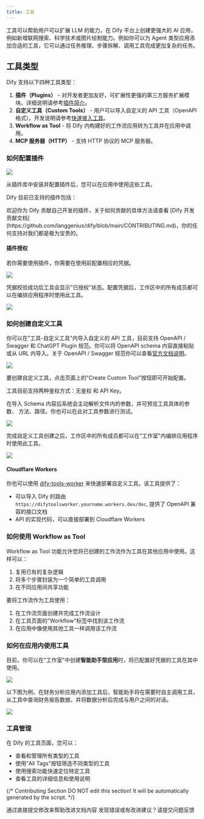 ```yaml
---
title: 工具
---
```


工具可以帮助用户可以扩展 LLM 的能力，在 Dify 平台上创建更强大的 AI 应用，例如新增联网搜索、科学技术或图片绘制能力。例如你可以为 Agent 类型应用添加合适的工具，它可以通过任务推理、步骤拆解、调用工具完成更加复杂的任务。

## 工具类型

Dify 支持以下四种工具类型：

1. **插件（Plugins）** - 对开发者更加友好，可扩展性更强的第三方服务扩展模块。详细说明请参考[插件简介](/zh-hans/plugins/introduction)。
2. **自定义工具（Custom Tools）** - 用户可以导入自定义的 API 工具（OpenAPI 格式）。开发说明请参考[快速接入工具](/zh-hans/guides/tools/quick-tool-integration)。
3. **Workflow as Tool** - 将 Dify 内构建好的工作流应用转为工具并在应用中调用。
4. **MCP 服务器（HTTP）** - 支持 HTTP 协议的 MCP 服务器。

### 如何配置插件

![](https://assets-docs.dify.ai/2025/04/a432b5067adff5513e49d9302e1e4e05.png)

从插件库中安装并配置插件后，您可以在应用中使用这些工具。


Dify 目前已支持的插件包括：

<Info>
欢迎你为 Dify 贡献自己开发的插件，关于如何贡献的具体方法请查看 [Dify 开发贡献文档](https://github.com/langgenius/dify/blob/main/CONTRIBUTING.md)，你的任何支持对我们都是极为宝贵的。
</Info>

#### 插件授权

若你需要使用插件，你需要在使用前配置相应的凭据。

![](https://assets-docs.dify.ai/2025/04/a784c7ee71d45f4a987210d0938a779f.png)

凭据校验成功后工具会显示"已授权"状态。配置凭据后，工作区中的所有成员都可以在编排应用程序时使用此工具。

![](https://assets-docs.dify.ai/2025/04/e4dd64a7b49c11db81fb11eaefa2f6c1.png)

### 如何创建自定义工具

你可以在"工具-自定义工具"内导入自定义的 API 工具，目前支持 OpenAPI / Swagger 和 ChatGPT Plugin 规范。你可以将 OpenAPI schema 内容直接粘贴或从 URL 内导入。关于 OpenAPI / Swagger 规范你可以查看[官方文档说明](https://swagger.io/specification/)。

![](https://assets-docs.dify.ai/2025/04/0caedfe38c05ad2c225ccc5dcdef12dc.png)

要创建自定义工具，点击页面上的"Create Custom Tool"按钮即可开始配置。

工具目前支持两种鉴权方式：无鉴权 和 API Key。

在导入 Schema 内容后系统会主动解析文件内的参数，并可预览工具具体的参数、 方法、路径。你也可以在此对工具参数进行测试。

![](https://assets-docs.dify.ai/2025/04/4f343dcfaff5cf6b63d9422c29359a6f.png)

完成自定义工具创建之后，工作区中的所有成员都可以在"工作室"内编排应用程序时使用此工具。

![](https://assets-docs.dify.ai/2025/04/969c49092f61529829c50cc03e7fa9e9.png)

#### Cloudflare Workers

你也可以使用 [dify-tools-worker](https://github.com/crazywoola/dify-tools-worker) 来快速部署自定义工具。该工具提供了：

* 可以导入 Dify 的路由 `https://difytoolsworker.yourname.workers.dev/doc`, 提供了 OpenAPI 兼容的接口文档
* API 的实现代码，可以直接部署到 Cloudflare Workers

### 如何使用 Workflow as Tool

Workflow as Tool 功能允许您将已创建的工作流作为工具在其他应用中使用。这样可以：

1. 复用已有的复杂逻辑
2. 将多个步骤封装为一个简单的工具调用
3. 在不同应用间共享功能

要将工作流作为工具使用：

1. 在工作流页面创建并完成工作流设计
2. 在工具页面的"Workflow"标签中找到该工作流
3. 在应用中像使用其他工具一样调用该工作流

### 如何在应用内使用工具

目前，你可以在"工作室"中创建**智能助手型应用**时，将已配置好凭据的工具在其中使用。

![](https://assets-docs.dify.ai/2025/04/70c01de59cce8fce27b62040ab729e78.png)

以下图为例，在财务分析应用内添加工具后，智能助手将在需要时自主调用工具，从工具中查询财务报告数据，并将数据分析后完成与用户之间的对话。

![](https://assets-docs.dify.ai/2025/04/cbeb1e1435fa56c43c3be957aac1c5f2.png)

### 工具管理

在 Dify 的工具页面，您可以：

- 查看和管理所有类型的工具
- 使用"All Tags"按钮筛选不同类型的工具
- 使用搜索功能快速定位特定工具
- 查看工具的详细信息和使用说明

{/*
Contributing Section
DO NOT edit this section!
It will be automatically generated by the script.
*/}

<CardGroup cols="2">
    <Card
        title="编辑此页面"
        icon="pen-to-square"
        href="https://github.com/langgenius/dify-docs-mintlify/edit/main/zh-hans/guides/tools/readme.mdx"
    >
        通过直接提交修改来帮助改进文档内容
    </Card>
    <Card
        title="提交问题"
        icon="github"
        href="https://github.com/langgenius/dify-docs-mintlify/issues/new?title=文档问题%3A%20&body=%23%23%20问题描述%0A%3C%21--%20请简要描述您发现的问题%20--%3E%0A%0A%23%23%20页面链接%0Ahttps%3A%2F%2Fgithub.com%2Flanggenius%2Fdify-docs-mintlify%2Fblob%2Fmain%2Fzh-hans/guides/tools%2Freadme.mdx%0A%0A%23%23%20建议修改%0A%3C%21--%20如果有具体的修改建议，请在此说明%20--%3E%0A%0A%3C%21--%20感谢您对文档质量的关注！%20--%3E"
    >
        发现错误或有改进建议？请提交问题反馈
    </Card>
</CardGroup>
